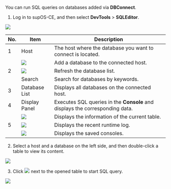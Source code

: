 You can run SQL queries on databases added via **DBConnect**.

1. Log in to supOS-CE, and then select **DevTools** > **SQLEditor**.

<img src="http://communityimage2.oss-cn-hangzhou.aliyuncs.com/121.png" />

<table>
  <thead>
    <tr>
      <th>No.</th>
      <th>Item</th>
      <th>Description</th>
    </tr>
  </thead>
  <tbody>
    <tr>
      <td>1</td>
      <td>Host</td>
      <td>The host where the database you want to connect is located.</td>
    </tr>
    <tr>
      <td rowspan="3">2</td>
      <td><img src="http://communityimage2.oss-cn-hangzhou.aliyuncs.com/122.png" /></td>
      <td>Add a database to the connected host.</td>
    </tr>
    <tr>
      <td><img src="http://communityimage2.oss-cn-hangzhou.aliyuncs.com/123.png" /></td>
      <td>Refresh the database list.</td>
    </tr>
    <tr>
      <td>Search</td>
      <td>Search for databases by keywords.</td>
    </tr>
    <tr>
      <td>3</td>
      <td>Database List</td>
      <td>Displays all databases on the connected host.</td>
    </tr>
    <tr>
      <td>4</td>
      <td>Display Panel</td>
      <td>Executes SQL queries in the <strong>Console</strong> and displays the corresponding data.</td>
    </tr>
    <tr>
      <td rowspan="3">5</td>
      <td><img src="http://communityimage2.oss-cn-hangzhou.aliyuncs.com/124.png" /></td>
      <td>Displays the information of the current table.</td>
    </tr>
    <tr>
      <td><img src="http://communityimage2.oss-cn-hangzhou.aliyuncs.com/125.png" /></td>
      <td>Displays the recent runtime log.</td>
    </tr>
    <tr>
      <td><img src="http://communityimage2.oss-cn-hangzhou.aliyuncs.com/126.png" /></td>
      <td>Displays the saved consoles.</td>
    </tr>
  </tbody>
</table>


2. Select a host and a database on the left side, and then double-click a table to view its content.

<img src="http://communityimage2.oss-cn-hangzhou.aliyuncs.com/74.png" />

3. Click <img src="http://communityimage2.oss-cn-hangzhou.aliyuncs.com/75.png" /> next to the opened table to start SQL query.

<img src="http://communityimage2.oss-cn-hangzhou.aliyuncs.com/76.png" />
